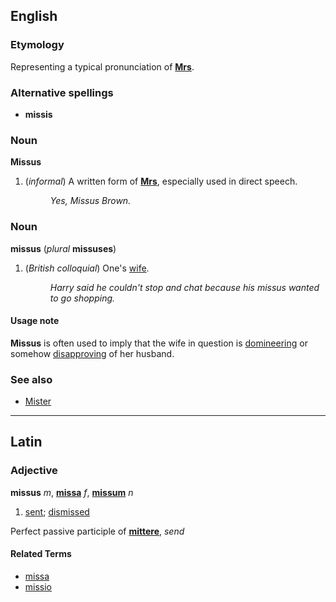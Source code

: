 ==English==
===Etymology===
Representing a typical pronunciation of '''[[Mrs]]'''.

===Alternative spellings===
*'''missis'''

===Noun===
'''Missus'''

#(''informal'') A written form of '''[[Mrs]]''', especially used in direct speech.
#:''Yes, Missus Brown.''

===Noun===
'''missus''' (''plural'' '''missuses''')

#(''British colloquial'') One's [[wife]].
#:''Harry said he couldn't stop and chat because his missus wanted to go shopping.''

====Usage note====
'''Missus''' is often used to imply that the wife in question is [[domineer]]ing or somehow [[disapprove|disapproving]] of her husband.

===See also===
*[[Mister]]

----

==Latin==
===Adjective===
'''missus''' ''m'', '''[[missa]]''' ''f'', '''[[missum]]''' ''n''

# [[sent]]; [[dismissed]]

Perfect passive participle of '''[[mittere]]''', ''send''

====Related Terms====
*[[missa]]
*[[missio]]
